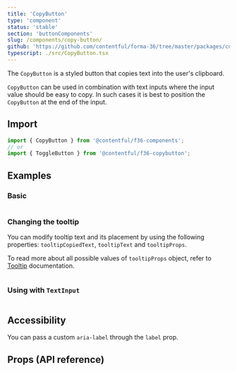 ```yaml
---
title: 'CopyButton'
type: 'component'
status: 'stable'
section: 'buttonComponents'
slug: /components/copy-button/
github: 'https://github.com/contentful/forma-36/tree/master/packages/components/copybutton'
typescript: ./src/CopyButton.tsx
---
```


The `CopyButton` is a styled button that copies text into the user's clipboard.

`CopyButton` can be used in combination with text inputs where the input value should be easy to copy. In such cases it is best to position the `CopyButton` at the end of the input.

## Import

```js static=true
import { CopyButton } from '@contentful/f36-components';
// or
import { ToggleButton } from '@contentful/f36-copybutton';
```

## Examples

### Basic

```jsx file=examples/CopyButtonExample.tsx

```

### Changing the tooltip

You can modify tooltip text and its placement by using the following properties: `tooltipCopiedText`, `tooltipText` and `tooltipProps`.

To read more about all possible values of `tooltipProps` object, refer to [Tooltip](../components/tooltip) documentation.

```jsx file=examples/CopyButtonModifiedTooltipsExample.tsx

```

### Using with `TextInput`

```jsx file=examples/CopyButtonWithInputExample.tsx

```

## Accessibility

You can pass a custom `aria-label` through the `label` prop.

## Props (API reference)

<Props of="CopyButton" storybookPath="/story/components-copybutton--default" />
